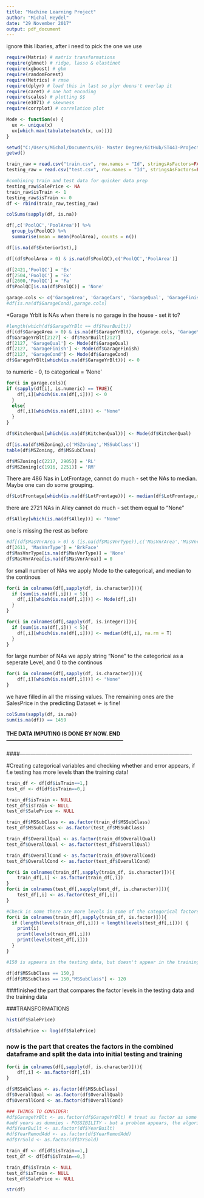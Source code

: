 ```yaml
---
title: "Machine Learning Project"
author: "Michal Heydel"
date: "29 November 2017"
output: pdf_document
---
```

ignore this libaries, after i need to pick the one we use
```r
require(Matrix) # matrix transformations
require(glmnet) # ridge, lasso & elastinet
require(xgboost) # gbm
require(randomForest)
require(Metrics) # rmse
require(dplyr) # load this in last so plyr doens't overlap it
require(caret) # one hot encoding
require(scales) # plotting $$
require(e1071) # skewness
require(corrplot) # correlation plot
```

```r
Mode <- function(x) {
  ux <- unique(x)
  ux[which.max(tabulate(match(x, ux)))]
}

```

```r
setwd("C:/Users/Michal/Documents/01- Master Degree/GitHub/ST443-Project-group9/Housing price data")
getwd()
```
```r
train_raw = read.csv("train.csv", row.names = "Id", stringsAsFactors=FALSE)
testing_raw = read.csv("test.csv", row.names = "Id", stringsAsFactors=FALSE)
```

```r
#combining train and test data for quicker data prep
testing_raw$SalePrice <- NA
train_raw$isTrain <- 1
testing_raw$isTrain <- 0
df <- rbind(train_raw,testing_raw)
```



```r
colSums(sapply(df, is.na))
```

```r
df[,c('PoolQC','PoolArea')] %>%
  group_by(PoolQC) %>%
  summarise(mean = mean(PoolArea), counts = n()) 
```
```r
df[is.na(df$Exterior1st),]
```


```r
df[(df$PoolArea > 0) & is.na(df$PoolQC),c('PoolQC','PoolArea')]
```
```r
df[2421,'PoolQC'] = 'Ex'
df[2504,'PoolQC'] = 'Ex'
df[2600,'PoolQC'] = 'Fa'
df$PoolQC[is.na(df$PoolQC)] = 'None'
```


```r
garage.cols <- c('GarageArea', 'GarageCars', 'GarageQual', 'GarageFinish', 'GarageCond', 'GarageType')
#df[is.na(df$GarageCond),garage.cols]
```
*Garage Yrblt is NAs when there is no garage in the house - set it to?
```r
#length(which(df$GarageYrBlt == df$YearBuilt))
df[(df$GarageArea > 0) & is.na(df$GarageYrBlt), c(garage.cols, 'GarageYrBlt')]
df$GarageYrBlt[2127] <- df$YearBuilt[2127]
df[2127, 'GarageQual'] <- Mode(df$GarageQual)
df[2127, 'GarageFinish'] <- Mode(df$GarageFinish)
df[2127, 'GarageCond'] <- Mode(df$GarageCond)
df$GarageYrBlt[which(is.na(df$GarageYrBlt))] <- 0
```


to numeric - 0, to categorical = 'None'
```r
for(i in garage.cols){
if (sapply(df[i], is.numeric) == TRUE){
    df[,i][which(is.na(df[,i]))] <- 0
  }
  else{
    df[,i][which(is.na(df[,i]))] <- "None"
  }
}
```

```r
df$KitchenQual[which(is.na(df$KitchenQual))] <- Mode(df$KitchenQual)
```

```r
df[is.na(df$MSZoning),c('MSZoning','MSSubClass')]
table(df$MSZoning, df$MSSubClass)
```
```r
df$MSZoning[c(2217, 2905)] = 'RL'
df$MSZoning[c(1916, 2251)] = 'RM'
```

There are 486 Nas in LotFrontage, cannot do much - set the NAs to median. Maybe one can do some grouping.

```r
df$LotFrontage[which(is.na(df$LotFrontage))] <- median(df$LotFrontage,na.rm = T)
```

there are 2721  NAs in Alley cannot do much - set them equal to "None"
```r
df$Alley[which(is.na(df$Alley))] <- "None"
```

one is missing the rest as before
```r
#df[(df$MasVnrArea > 0) & (is.na(df$MasVnrType)),c('MasVnrArea','MasVnrType')]
df[2611, 'MasVnrType'] = 'BrkFace'
df$MasVnrType[is.na(df$MasVnrType)] = 'None'
df$MasVnrArea[is.na(df$MasVnrArea)] = 0
```

for small number of NAs we apply Mode to the categorical, and median to the continous
```r
for(i in colnames(df[,sapply(df, is.character)])){
  if (sum(is.na(df[,i])) < 5){
    df[,i][which(is.na(df[,i]))] <- Mode(df[,i])
  }
}
```


```r
for(i in colnames(df[,sapply(df, is.integer)])){
  if (sum(is.na(df[,i])) < 5){
    df[,i][which(is.na(df[,i]))] <- median(df[,i], na.rm = T)
  }
}
```

for large number of NAs we apply string "None" to the categorical as a seperate Level, and 0 to the continous

```r
for(i in colnames(df[,sapply(df, is.character)])){
    df[,i][which(is.na(df[,i]))] <- "None"
}
```

we have filled in all the missing values. The remaining ones are the SalesPrice in the predicting Dataset <- is fine!
```r
colSums(sapply(df, is.na))
sum(is.na(df)) == 1459
```
#### THE DATA IMPUTING IS DONE BY NOW. END------------------------------------------------------------------
####-------------------------------------------------------------------------------------------------



#Creating categorical variables and checking whether and error appears, if f.e testing has more levels than the training data!

```r
train_df <- df[df$isTrain==1,]
test_df <- df[df$isTrain==0,]

train_df$isTrain <- NULL
test_df$isTrain <- NULL
test_df$SalePrice <- NULL
```


```r
train_df$MSSubClass <- as.factor(train_df$MSSubClass)
test_df$MSSubClass <- as.factor(test_df$MSSubClass)

train_df$OverallQual <- as.factor(train_df$OverallQual)
test_df$OverallQual <- as.factor(test_df$OverallQual)

train_df$OverallCond <- as.factor(train_df$OverallCond)
test_df$OverallCond <- as.factor(test_df$OverallCond)
```

```r
for(i in colnames(train_df[,sapply(train_df, is.character)])){
    train_df[,i] <- as.factor(train_df[,i])
}
for(i in colnames(test_df[,sapply(test_df, is.character)])){
    test_df[,i] <- as.factor(test_df[,i])
}
```


```r
#Check is some there are more levels in some of the categorical factors in the testing compared to the training
for(i in colnames(train_df[,sapply(train_df, is.factor)])){
  if (length(levels(train_df[,i])) < length(levels(test_df[,i]))) {
    print(i)
    print(levels(train_df[,i]))
    print(levels(test_df[,i]))
  }
}

#150 is appears in the testing data, but doesn't appear in the training data
```

```r
df[df$MSSubClass == 150,] 
df[df$MSSubClass == 150,"MSSubClass"] <- 120

```
###finished the part that compares the factor levels in the testing data and the training data




###TRANSFORMATIONS
```r
hist(df$SalePrice)
```


```r
df$SalePrice <- log(df$SalePrice)
```




### now is the part that creates the factors in the combined dataframe and split the data into initial testing and training



```r
for(i in colnames(df[,sapply(df, is.character)])){
    df[,i] <- as.factor(df[,i])
}

df$MSSubClass <- as.factor(df$MSSubClass)
df$OverallQual <- as.factor(df$OverallQual)
df$OverallCond <- as.factor(df$OverallCond)

### THINGS TO CONSIDER:
#df$GarageYrBlt <- as.factor(df$GarageYrBlt) # treat as factor as some of them are '0'
#add years as dummies - POSSIBILITY - but a problem appears, the algorithms cannot treat categorical varibles with more than 55levels
#df$YearBuilt <- as.factor(df$YearBuilt)
#df$YearRemodAdd <- as.factor(df$YearRemodAdd)
#df$YrSold <- as.factor(df$YrSold)
```


```r
train_df <- df[df$isTrain==1,]
test_df <- df[df$isTrain==0,]

train_df$isTrain <- NULL
test_df$isTrain <- NULL
test_df$SalePrice <- NULL
```



```r
str(df)
```



